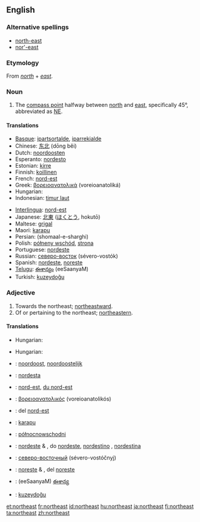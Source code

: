 {{see|Northeast}}
{{wikipedia|dab=northeast}}
==English==

===Alternative spellings===
*[[north-east]]
*[[nor'-east]]

===Etymology===
From ''[[north]]'' + ''[[east]]''.

===Noun===
{{en-noun|-}}

# The [[compass point]] halfway between [[north]] and [[east]], specifically 45°, abbreviated as [[NE]].

====Translations====
{{trans-top|compass point}}
*[[Basque]]: [[ipartsortalde]], [[iparrekialde]]
*Chinese: [[东北]] (dōng běi)
*Dutch: [[noordoosten]] {{n}}
*Esperanto: [[nordesto]]
*Estonian: [[kirre]]
*Finnish: [[koillinen]]
*French: [[nord-est]] {{m}}
*Greek: [[βορειοανατολικά]] (voreioanatoliká)
*Hungarian: {{t|hu|északkelet}}
*Indonesian: [[timur laut]]
{{trans-mid}}
*[[Interlingua]]: [[nord-est]]
*Japanese: [[北東]] ([[ほくとう]], hokutō)
*Maltese: [[grigal]]
*Maori: [[karapu]]
*Persian: {{FAchar|[[شمال شرقی]]}} (shomaal-e-sharghi)
*Polish: [[półneny wschód]], [[strona]]
*Portuguese: [[nordeste]] {{m}}
*Russian: [[северо-восток]] (sévero-vostók) {{m}}
*Spanish: [[nordeste]], [[noreste]] {{m}}
*[[Telugu]]: [[ఈశాన్యం]] (eeSaanyaM)
*Turkish: [[kuzeydoğu]]
{{trans-bottom}}

===Adjective===
{{en-adj}}

# Towards the northeast; [[northeastward]].
# Of or pertaining to the northeast; [[northeastern]].

====Translations====
{{trans-top|northeastward}}
*Hungarian: {{t|hu|északkeleti}}
{{trans-mid}}
{{trans-bottom}}

{{trans-top|northeastern}}
*Hungarian: {{t|hu|északkeleti}}
{{trans-mid}}
{{trans-bottom}}

{{checktrans-top}}
*{{ttbc|Dutch}}: [[noordoost]], [[noordoostelijk]]
*{{ttbc|Esperanto}}: [[nordesta]]
*{{ttbc|French}}: [[nord-est]], [[du nord-est]]
*{{ttbc|Greek}}: [[βορειοανατολικός]] (voreioanatolikós)
*{{ttbc|Interlingua}}: del [[nord-est]]
*{{ttbc|Maori}}: [[karapu]]
{{checktrans-mid}}
*{{ttbc|Polish}}: [[północnowschodni]]
*{{ttbc|Portuguese}}: [[nordeste]] {{m}} & {{f}},  do [[nordeste]], [[nordestino]] {{m}},  [[nordestina]] {{f}}
*{{ttbc|Russian}}: [[северо-восточный]] (sévero-vostóčnyj) {{m}}
*{{ttbc|Spanish}}: [[noreste]] {{m}} & {{f}},  del [[noreste]]
*{{ttbc|Telugu}}: (eeSaanyaM) [[ఈశాన్య]]
*{{ttbc|Turkish}}: [[kuzeydoğu]]
{{checktrans-bottom}}

[[et:northeast]]
[[fr:northeast]]
[[id:northeast]]
[[hu:northeast]]
[[ja:northeast]]
[[fi:northeast]]
[[ta:northeast]]
[[zh:northeast]]